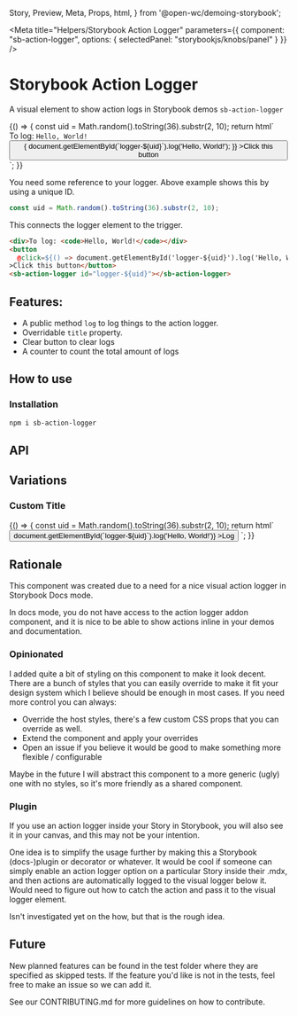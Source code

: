   Story,
  Preview,
  Meta,
  Props,
  html,
} from '@open-wc/demoing-storybook';


<Meta
  title="Helpers/Storybook Action Logger"
  parameters={{
    component: "sb-action-logger",
    options: { selectedPanel: "storybookjs/knobs/panel" }
  }}
/>

# Storybook Action Logger

A visual element to show action logs in Storybook demos `sb-action-logger`

<Story name="Default">
  {() => {
    const uid = Math.random().toString(36).substr(2, 10);
    return html`
      <style>
        sb-action-logger {
          font-family: 'Nunito Sans', -apple-system, '.SFNSText-Regular', 'San Francisco',
            BlinkMacSystemFont, 'Segoe UI', 'Helvetica Neue', Helvetica, Arial, sans-serif;
        }
      </style>
      <div>To log: <code>Hello, World!</code></div>
      <button
        @click=${() => {
          document.getElementById(`logger-${uid}`).log('Hello, World!');
        }}
      >Click this button</button>
      <sb-action-logger id="logger-${uid}"></sb-action-logger>
    `;
  }}
</Story>

You need some reference to your logger. Above example shows this by using a unique ID.

```js
const uid = Math.random().toString(36).substr(2, 10);
```

This connects the logger element to the trigger.

```html
<div>To log: <code>Hello, World!</code></div>
<button
  @click=${() => document.getElementById('logger-${uid}').log('Hello, World!')}
>Click this button</button>
<sb-action-logger id="logger-${uid}"></sb-action-logger>
```

## Features:

- A public method `log` to log things to the action logger.
- Overridable `title` property.
- Clear button to clear logs
- A counter to count the total amount of logs

## How to use

### Installation

```bash
npm i sb-action-logger
```

## API

<Props of="sb-action-logger" />

## Variations

### Custom Title

<Story name="Custom Title">
  {() => {
    const uid = Math.random().toString(36).substr(2, 10);
    return html`
      <button
        @click=${() => document.getElementById(`logger-${uid}`).log('Hello, World!')}
      >Log</button>
      <sb-action-logger id="logger-${uid}" .title=${'Hello World'}></sb-action-logger>
    `;
  }}
</Story>


## Rationale

This component was created due to a need for a nice visual action logger in Storybook Docs mode.

In docs mode, you do not have access to the action logger addon component, and it is nice to be able to show actions inline in your demos and documentation.

### Opinionated

I added quite a bit of styling on this component to make it look decent.
There are a bunch of styles that you can easily override to make it fit your design system which I believe should be enough in most cases.
If you need more control you can always:

- Override the host styles, there's a few custom CSS props that you can override as well.
- Extend the component and apply your overrides
- Open an issue if you believe it would be good to make something more flexible / configurable

Maybe in the future I will abstract this component to a more generic (ugly) one with no styles, so it's more friendly as a shared component.

### Plugin

If you use an action logger inside your Story in Storybook, you will also see it in your canvas, and this may not be your intention.

One idea is to simplify the usage further by making this a Storybook (docs-)plugin or decorator or whatever.
It would be cool if someone can simply enable an action logger option on a particular Story inside their .mdx,
and then actions are automatically logged to the visual logger below it.
Would need to figure out how to catch the action and pass it to the visual logger element.

Isn't investigated yet on the how, but that is the rough idea.

## Future

New planned features can be found in the test folder where they are specified as skipped tests.
If the feature you'd like is not in the tests, feel free to make an issue so we can add it.

See our CONTRIBUTING.md for more guidelines on how to contribute.

